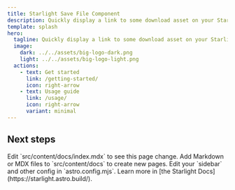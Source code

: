 ```yaml
---
title: Starlight Save File Component
description: Quickly display a link to some download asset on your Starlight site.
template: splash
hero:
  tagline: Quickly display a link to some download asset on your Starlight site.
  image:
    dark: ../../assets/big-logo-dark.png
    light: ../../assets/big-logo-light.png
  actions:
    - text: Get started
      link: /getting-started/
      icon: right-arrow
    - text: Usage guide
      link: /usage/
      icon: right-arrow
      variant: minimal
---
```



## Next steps

<CardGrid stagger>
  <Card title="Update content" icon="pencil">
    Edit `src/content/docs/index.mdx` to see this page change.
  </Card>
  <Card title="Add new content" icon="add-document">
    Add Markdown or MDX files to `src/content/docs` to create new pages.
  </Card>
  <Card title="Configure your site" icon="setting">
    Edit your `sidebar` and other config in `astro.config.mjs`.
  </Card>
  <Card title="Read the docs" icon="open-book">
    Learn more in [the Starlight Docs](https://starlight.astro.build/).
  </Card>
</CardGrid>
